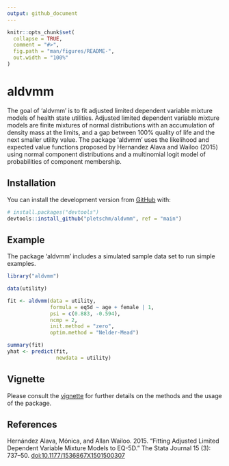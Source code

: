 ```yaml
---
output: github_document
---
```


```r
knitr::opts_chunk$set(
  collapse = TRUE,
  comment = "#>",
  fig.path = "man/figures/README-",
  out.width = "100%"
)
```

# aldvmm

The goal of 'aldvmm' is to fit adjusted limited dependent variable mixture models of health state utilities. Adjusted limited dependent variable mixture models are finite mixtures of normal distributions with an accumulation of density mass at the limits, and a gap between 100% quality of life and the next smaller utility value. The package 'aldvmm' uses the likelihood and expected value functions proposed by Hernandez Alava and Wailoo (2015) using normal component distributions and a multinomial logit model of probabilities of component membership.

## Installation

<!-- You can install the released version of aldvmm from [CRAN](https://CRAN.R-project.org) with: -->

<!-- ``` r -->
<!-- install.packages("aldvmm") -->
<!-- ``` -->

You can install the development version from [GitHub](https://github.com/) with:

``` r
# install.packages("devtools")
devtools::install_github("pletschm/aldvmm", ref = "main")
```
## Example

The package 'aldvmm' includes a simulated sample data set to run simple examples.

```r
library("aldvmm")

data(utility)

fit <- aldvmm(data = utility,
              formula = eq5d ~ age + female | 1,
              psi = c(0.883, -0.594),
              ncmp = 2,
              init.method = "zero",
              optim.method = "Nelder-Mead")

summary(fit)
yhat <- predict(fit,
                newdata = utility)
```

## Vignette

Please consult the [vignette](vignettes/aldvmm_vignette.pdf) for further details on the methods and the usage of the package.

## References

Hernández Alava, Mónica, and Allan Wailoo. 2015. “Fitting Adjusted Limited Dependent Variable Mixture Models to EQ-5D.” The Stata Journal 15 (3): 737–50. <doi:10.1177/1536867X1501500307>